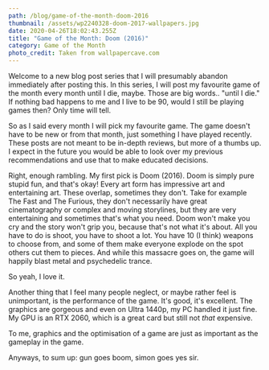 ```yaml
---
path: /blog/game-of-the-month-doom-2016
thumbnail: /assets/wp2240328-doom-2017-wallpapers.jpg
date: 2020-04-26T18:02:43.255Z
title: "Game of the Month: Doom (2016)"
category: Game of the Month
photo_credit: Taken from wallpapercave.com
---
```

Welcome to a new blog post series that I will presumably abandon immediately after posting this. In this series, I will post my favourite game of the month every month until I die, maybe. Those are big words.. "until I die." If nothing bad happens to me and I live to be 90, would I still be playing games then? Only time will tell.

So as I said every month I will pick my favourite game. The game doesn't have to be new or from that month, just something I have played recently. These posts are not meant to be in-depth reviews, but more of a thumbs up. I expect in the future you would be able to look over my previous recommendations and use that to make educated decisions.

Right, enough rambling. My first pick is Doom (2016). Doom is simply pure stupid fun, and that's okay! Every art form has impressive art and entertaining art. These overlap, sometimes they don't. Take for example The Fast and The Furious, they don't necessarily have great cinematography or complex and moving storylines, but they are very entertaining and sometimes that's what you need. Doom won't make you cry and the story won't grip you, because that's not what it's about. All you have to do is shoot, you have to shoot a lot. You have 10 (I think) weapons to choose from, and some of them make everyone explode on the spot others cut them to pieces. And while this massacre goes on, the game will happily blast metal and psychedelic trance.

So yeah, I love it.

Another thing that I feel many people neglect, or maybe rather feel is unimportant, is the performance of the game. It's good, it's excellent. The graphics are gorgeous and even on Ultra 1440p, my PC handled it just fine. My GPU is an RTX 2060, which is a great card but still not _that_ expensive. 

To me, graphics and the optimisation of a game are just as important as the gameplay in the game. 

Anyways, to sum up: gun goes boom, simon goes yes sir.